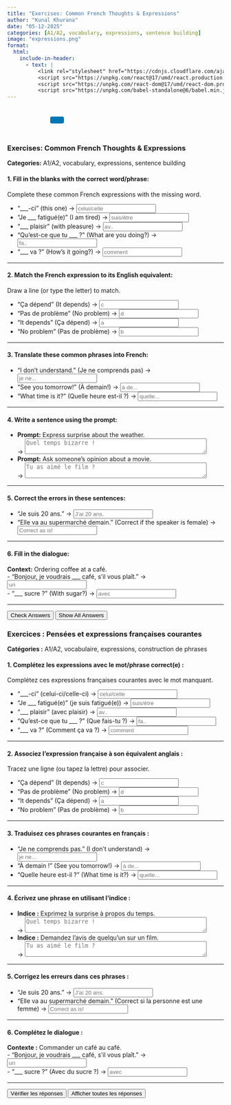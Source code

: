 ```yaml
---
title: "Exercises: Common French Thoughts & Expressions"
author: "Kunal Khurana"
date: "05-12-2025"
categories: [A1/A2, vocabulary, expressions, sentence building]
image: "expressions.png"
format:
  html:
    include-in-header:
      - text: |
          <link rel="stylesheet" href="https://cdnjs.cloudflare.com/ajax/libs/font-awesome/6.0.0/css/all.min.css">
          <script src="https://unpkg.com/react@17/umd/react.production.min.js"></script>
          <script src="https://unpkg.com/react-dom@17/umd/react-dom.production.min.js"></script>
          <script src="https://unpkg.com/babel-standalone@6/babel.min.js"></script>
---
```


::: {style="text-align: left; padding: 10px;"}
<a href="mailto:frenchwithkunal@gmail.com" target="_blank" style="margin: 0 10px; color: #000;"><i class="fas fa-envelope fa-lg"></i></a> <a href="https://www.instagram.com/frenchwithkunal" target="_blank" style="margin: 0 10px; color: #E1306C;"><i class="fab fa-instagram fa-lg"></i></a> <a href="https://frenchwithkunal.ca" target="_blank" style="margin: 0 10px; color: #0077b5;"><i class="fas fa-globe fa-lg"></i></a> <a href="https://whatsapp.com/channel/0029Vb57n2e7dmegpjYpyi3V" target="_blank" style="margin: 0 10px; color: #25D366;"><i class="fab fa-whatsapp fa-lg"></i></a> <button onclick="copyLink()" style="background-color: #0077b5; color: white; padding: 8px 16px; border: none; border-radius: 4px; cursor: pointer; margin-left: 10px;"> <i class="fas fa-copy"></i> </button> [Link copied!]{#copy-message style="margin-left: 10px; color: green; display: none;"}
:::

::: {#react-root}
:::

```{=html}
<script type="text/babel">
 const ProfilePage = () => {
  const { useState, useEffect } = React;
  const [redirectCounter, setRedirectCounter] = useState(4);
  const [isRedirecting, setIsRedirecting] = useState(false);

  const isFrench = document.documentElement.lang === "fr";

  const translations = {
    noAccess: isFrench 
      ? "Vous n'avez pas accès à cette page. Si vous pensez que vous avez accès, veuillez <a href='https://frenchwithkunal.ca/login.html'>vous connecter</a>."
      : "You don't have access to this page. If you think you have, kindly <a href='https://frenchwithkunal.ca/login.html'>login</a>.",
    subscribe: isFrench
      ? "Veuillez vous abonner pour obtenir l'accès."
      : "Please subscribe to gain access.",
    redirecting: isFrench
      ? `Redirection vers la page d'abonnement dans ${redirectCounter} secondes...`
      : `Redirecting to subscription page in ${redirectCounter} seconds...`
  };

  const refreshToken = async () => {
    const storedRefreshToken = localStorage.getItem("refreshToken");

    if (!storedRefreshToken) {
      window.location.href = "/login.html";
      return null;
    }

    try {
      const response = await fetch("https://frenchwithkunal-cdf6ea3f88ce.herokuapp.com/api/v1/auth/refresh-token", {
        method: "POST",
        headers: {
          "Content-Type": "application/json",
        },
        body: JSON.stringify({ refreshToken: storedRefreshToken }),
      });

      if (!response.ok) {
        localStorage.removeItem("accessToken");
        localStorage.removeItem("refreshToken");
        window.location.href = "/login.html";
        return null;
      }

      const data = await response.json();
      localStorage.setItem("accessToken", data.accessToken);
      return data.accessToken;
    } catch (error) {
      localStorage.removeItem("accessToken");
      localStorage.removeItem("refreshToken");
      window.location.href = "/login.html";
      return null;
    }
  };

  const fetchWithAuth = async (url, options = {}) => {
    let accessToken = localStorage.getItem("accessToken");

    options.headers = {
      ...options.headers,
      Authorization: `Bearer ${accessToken}`,
      "Content-Type": "application/json",
    };

    let response = await fetch(url, options);

    if (response.status === 401) {
      console.log("Access token expired, attempting to refresh...");

      // Refresh token
      accessToken = await refreshToken();

      if (!accessToken) return null;

      options.headers.Authorization = `Bearer ${accessToken}`;
      response = await fetch(url, options);
    }

    return response.json();
  };

  const showNoAccessMessage = () => {
    setIsRedirecting(true);
    
    const noAccessMessage = `
      <div style="text-align: center; padding: 20px;">
        <h2>${translations.noAccess}</h2>
        <p>${translations.subscribe}</p>
        <p>${translations.redirecting}</p>
      </div>
    `;
    document.body.innerHTML = noAccessMessage;
    
    // Start countdown and redirect
    const redirectInterval = setInterval(() => {
      setRedirectCounter((prev) => {
        const newCounter = prev - 1;
        if (newCounter <= 0) {
          clearInterval(redirectInterval);
          window.location.href = "https://learn.frenchwithkunal.ca/subscription";
        }
        
        // Update the countdown text
        const countdownElement = document.querySelector('p:last-child');
        if (countdownElement) {
          countdownElement.textContent = isFrench
            ? `Redirection vers la page d'abonnement dans ${newCounter} secondes...`
            : `Redirecting to subscription page in ${newCounter} seconds...`;
        }
        
        return newCounter;
      });
    }, 1000);
  };

  useEffect(() => {
    const storedToken = localStorage.getItem('accessToken');

    if(!storedToken) {
      showNoAccessMessage();
    } else {
      const fetchData = async() => {
        const data = await fetchWithAuth("https://frenchwithkunal-cdf6ea3f88ce.herokuapp.com/api/v1/auth/me", {
          method: "POST",
        });

        if (data && data.data && data.data.hasAccess) {
          console.log(data);
        } else {
          showNoAccessMessage();
        }
      };
      fetchData();
    }
  }, []);

  return (
    <div></div>
  );
};

ReactDOM.render(
  <ProfilePage />,
  document.getElementById('react-root')
);
 </script>
```

::: {.content-visible when-profile="english"}


### **Exercises: Common French Thoughts & Expressions**  

**Categories:** A1/A2, vocabulary, expressions, sentence building  

#### **1. Fill in the blanks with the correct word/phrase:**  
Complete these common French expressions with the missing word.  

- "___-ci" (this one) → <input type="text" placeholder="celui/celle" oninput="checkAnswer(this, 'celui')"> <span style="margin-left:10px;"></span>  
- "Je ___ fatigué(e)" (I am tired) → <input type="text" placeholder="suis/être" oninput="checkAnswer(this, 'suis')"> <span style="margin-left:10px;"></span>  
- "___ plaisir" (with pleasure) → <input type="text" placeholder="av.." oninput="checkAnswer(this, 'avec')"> <span style="margin-left:10px;"></span>  
- "Qu'est-ce que tu ___ ?" (What are you doing?) → <input type="text" placeholder="fa.." oninput="checkAnswer(this, 'fais')"> <span style="margin-left:10px;"></span>  
- "___ va ?" (How’s it going?) → <input type="text" placeholder="comment" oninput="checkAnswer(this, 'comment ça')"> <span style="margin-left:10px;"></span>  

---

#### **2. Match the French expression to its English equivalent:**  
Draw a line (or type the letter) to match.  

- "Ça dépend" (It depends) → <input type="text" placeholder="c" oninput="checkAnswer(this, 'c')"> <span style="margin-left:10px;"></span>  
- "Pas de problème" (No problem) → <input type="text" placeholder="d" oninput="checkAnswer(this, 'd')"> <span style="margin-left:10px;"></span>  
- "It depends" (Ça dépend) → <input type="text" placeholder="a" oninput="checkAnswer(this, 'a')"> <span style="margin-left:10px;"></span>  
- "No problem" (Pas de problème) → <input type="text" placeholder="b" oninput="checkAnswer(this, 'b')"> <span style="margin-left:10px;"></span>  

---

#### **3. Translate these common phrases into French:**  
- "I don’t understand." (Je ne comprends pas) → <input type="text" placeholder="je ne..." oninput="checkAnswer(this, 'je ne comprends pas')"> <span style="margin-left:10px;"></span>  
- "See you tomorrow!" (À demain!) → <input type="text" placeholder="à de..." oninput="checkAnswer(this, 'à demain')"> <span style="margin-left:10px;"></span>  
- "What time is it?" (Quelle heure est-il ?) → <input type="text" placeholder="quelle..." oninput="checkAnswer(this, 'quelle heure est-il')"> <span style="margin-left:10px;"></span>  

---

#### **4. Write a sentence using the prompt:**  
- **Prompt:** Express surprise about the weather.  
  → <textarea placeholder="Quel temps bizarre !" rows="2" cols="50"></textarea>  
- **Prompt:** Ask someone’s opinion about a movie.  
  → <textarea placeholder="Tu as aimé le film ?" rows="2" cols="50"></textarea>  

---

#### **5. Correct the errors in these sentences:**  
- "Je suis 20 ans." → <input type="text" placeholder="J'ai 20 ans." oninput="checkAnswer(this, 'j\'ai 20 ans')"> <span style="margin-left:10px;"></span>  
- "Elle va au supermarché demain." (Correct if the speaker is female) → <input type="text" placeholder="Correct as is!" oninput="checkAnswer(this, 'correct as is')"> <span style="margin-left:10px;"></span>  

---

#### **6. Fill in the dialogue:**  
**Context:** Ordering coffee at a café.  
- "Bonjour, je voudrais ___ café, s’il vous plaît." → <input type="text" placeholder="un" oninput="checkAnswer(this, 'un')">  
- "___ sucre ?" (With sugar?) → <input type="text" placeholder="avec" oninput="checkAnswer(this, 'avec')">  

---

<button onclick="checkAllAnswers()">Check Answers</button> 
<button onclick="showAllAnswers()">Show All Answers</button>

<script>  
function checkAnswer(input, correctAnswer) {  
    const feedback = input.nextElementSibling;  
    if (input.value.trim().toLowerCase() === correctAnswer.toLowerCase()) {  
        feedback.textContent = "✓ Correct!";  
        feedback.style.color = "green";  
    } else if (input.value.trim()) {  
        feedback.textContent = "✗ Try again!";  
        feedback.style.color = "red";  
    }  
}  

function checkAllAnswers() {  
    document.querySelectorAll('input[type="text"]').forEach(input => {  
        const correct = input.getAttribute('oninput').match(/'([^']+)'/)[1];  
        checkAnswer(input, correct);  
    });  
}  

function showAllAnswers() {  
    document.querySelectorAll('input[type="text"]').forEach(input => {  
        const correct = input.getAttribute('oninput').match(/'([^']+)'/)[1];  
        input.value = correct;  
        const feedback = input.nextElementSibling;  
        feedback.textContent = "✓ Correct!";  
        feedback.style.color = "green";  
    });  
}  

</script>  

:::


::: {.content-visible when-profile="french"}

### **Exercices : Pensées et expressions françaises courantes**  
**Catégories :** A1/A2, vocabulaire, expressions, construction de phrases  

#### **1. Complétez les expressions avec le mot/phrase correct(e) :**  
Complétez ces expressions françaises courantes avec le mot manquant.  

- "___-ci" (celui-ci/celle-ci) → <input type="text" placeholder="celui/celle" oninput="checkAnswer(this, 'celui')"> <span style="margin-left:10px;"></span>  
- "Je ___ fatigué(e)" (je suis fatigué(e)) → <input type="text" placeholder="suis/être" oninput="checkAnswer(this, 'suis')"> <span style="margin-left:10px;"></span>  
- "___ plaisir" (avec plaisir) → <input type="text" placeholder="av.." oninput="checkAnswer(this, 'avec')"> <span style="margin-left:10px;"></span>  
- "Qu'est-ce que tu ___ ?" (Que fais-tu ?) → <input type="text" placeholder="fa.." oninput="checkAnswer(this, 'fais')"> <span style="margin-left:10px;"></span>  
- "___ va ?" (Comment ça va ?) → <input type="text" placeholder="comment" oninput="checkAnswer(this, 'comment ça')"> <span style="margin-left:10px;"></span>  

---

#### **2. Associez l’expression française à son équivalent anglais :**  
Tracez une ligne (ou tapez la lettre) pour associer.  

- "Ça dépend" (It depends) → <input type="text" placeholder="c" oninput="checkAnswer(this, 'c')"> <span style="margin-left:10px;"></span>  
- "Pas de problème" (No problem) → <input type="text" placeholder="d" oninput="checkAnswer(this, 'd')"> <span style="margin-left:10px;"></span>  
- "It depends" (Ça dépend) → <input type="text" placeholder="a" oninput="checkAnswer(this, 'a')"> <span style="margin-left:10px;"></span>  
- "No problem" (Pas de problème) → <input type="text" placeholder="b" oninput="checkAnswer(this, 'b')"> <span style="margin-left:10px;"></span>  

---

#### **3. Traduisez ces phrases courantes en français :**  
- "Je ne comprends pas." (I don’t understand) → <input type="text" placeholder="je ne..." oninput="checkAnswer(this, 'je ne comprends pas')"> <span style="margin-left:10px;"></span>  
- "À demain !" (See you tomorrow!) → <input type="text" placeholder="à de..." oninput="checkAnswer(this, 'à demain')"> <span style="margin-left:10px;"></span>  
- "Quelle heure est-il ?" (What time is it?) → <input type="text" placeholder="quelle..." oninput="checkAnswer(this, 'quelle heure est-il')"> <span style="margin-left:10px;"></span>  

---

#### **4. Écrivez une phrase en utilisant l’indice :**  
- **Indice :** Exprimez la surprise à propos du temps.  
    → <textarea placeholder="Quel temps bizarre !" rows="2" cols="50"></textarea>  
- **Indice :** Demandez l’avis de quelqu’un sur un film.  
    → <textarea placeholder="Tu as aimé le film ?" rows="2" cols="50"></textarea>  

---

#### **5. Corrigez les erreurs dans ces phrases :**  
- "Je suis 20 ans." → <input type="text" placeholder="J'ai 20 ans." oninput="checkAnswer(this, 'j\'ai 20 ans')"> <span style="margin-left:10px;"></span>  
- "Elle va au supermarché demain." (Correct si la personne est une femme) → <input type="text" placeholder="Correct as is!" oninput="checkAnswer(this, 'correct as is')"> <span style="margin-left:10px;"></span>  

---

#### **6. Complétez le dialogue :**  
**Contexte :** Commander un café au café.  
- "Bonjour, je voudrais ___ café, s’il vous plaît." → <input type="text" placeholder="un" oninput="checkAnswer(this, 'un')">  
- "___ sucre ?" (Avec du sucre ?) → <input type="text" placeholder="avec" oninput="checkAnswer(this, 'avec')">  

---

<button onclick="checkAllAnswers()">Vérifier les réponses</button>  
<button onclick="showAllAnswers()">Afficher toutes les réponses</button>  

<script>  
function checkAnswer(input, correctAnswer) {  
    const feedback = input.nextElementSibling;  
    if (input.value.trim().toLowerCase() === correctAnswer.toLowerCase()) {  
        feedback.textContent = "✓ Correct!";  
        feedback.style.color = "green";  
    } else if (input.value.trim()) {  
        feedback.textContent = "✗ Try again!";  
        feedback.style.color = "red";  
    }  
}  

function checkAllAnswers() {  
    document.querySelectorAll('input[type="text"]').forEach(input => {  
        const correct = input.getAttribute('oninput').match(/'([^']+)'/)[1];  
        checkAnswer(input, correct);  
    });  
}  

function showAllAnswers() {  
    document.querySelectorAll('input[type="text"]').forEach(input => {  
        const correct = input.getAttribute('oninput').match(/'([^']+)'/)[1];  
        input.value = correct;  
        const feedback = input.nextElementSibling;  
        feedback.textContent = "✓ Correct!";  
        feedback.style.color = "green";  
    });  
}  
</script>  


:::